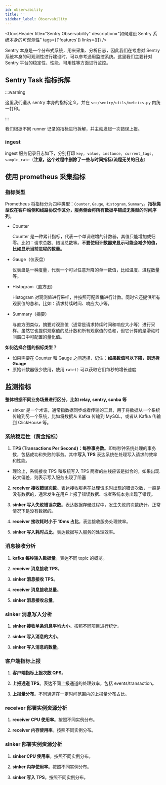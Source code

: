 ```yaml
---
id: observability
title: ''
sidebar_label: Observability
---
```



<DocsHeader
  title="Sentry Observability"
  description="如何建设 Sentry 系统本身的可观测性"
  tags={['features']}
  links={[]}
/>

Sentry 本身是一个分布式系统，用来采集、分析日志，因此我们在考虑对 Sentry 系统本身的可观测性进行建设时，可以参考通用监控系统。这里我们主要针对 Sentry 平台的稳定性、性能、可用性等方面进行监控。

## Sentry Task 指标拆解

:::warning

这里我们遵从 sentry 本身的指标定义，并在 `src/sentry/utils/metrics.py` 内统一打印。

:::

我们根据不同 runner 记录的指标进行拆解，并主动发起一次错误上报。

### ingest

ingest 服务记录日志如下，分别打印 `key, value, instance, current_tags, sample_rate`（**注意，这个过程中删除了一些与时间指标/流程无关的日志**）

<CommonTable data={sentryTaskIngestProcessor} index={1} />

## 使用 prometheus 采集指标

### 指标类型

Prometheus 将指标分为四种类型：`Counter`, `Gauge`, `Histogram`, `Summary`。**指标类型仅在客户端侧和线路协议作区分，服务侧会将所有数据平铺成无类型的时间序列。**

- Counter

  Counter 是一种累计指标，代表一个单调递增的计数器，其值只能增加或归零。比如：请求总数、错误总数等。**不要使用计数器来显示可能会减少的值，比如显示当前进程的数量。**

- Gauge（仪表盘）

  仪表盘是一种度量，代表一个可以任意升降的单一数值，比如温度、进程数量等。

- Histogram（直方图）

  Histogram 对观测值进行采样，并按照可配置桶进行计数。同时它还提供所有观察值的总和。比如：请求持续时间、响应大小等。

- Summary（摘要）

  与直方图类似，摘要对观测值（通常是请求持续时间和响应大小等）进行采样。虽然它也提供观察值的总计数和所有观察值的总和，但它计算的是滑动时间窗口中可配置的量化值。

**如何选择合适的指标类型？**

- 如果需要在 Counter 和 Gauge 之间选择，记住：**如果数值可以下降，则选择 Guage**
- 原始计数器很少使用，使用 `rate()` 可以获取它们每秒的增长速度

## 监测指标

**整体根据不同业务场景进行区分，比如 relay, sentry, sunba 等**

- sinker 是一个术语，通常指数据同步或者传输的工具，用于将数据从一个系统传输到另一个系统，比如将数据从 Kafka 传输到 MySQL，或者从 Kafka 传输到 ClickHouse 等。

### 系统稳定性（黄金指标）

1. **TPS (Transactions Per Second)：每秒事务数**。即每秒钟系统处理的事务数，包括成功和失败的事务。其中**写入 TPS** 表达系统在处理写入请求的效率和性能。

- 理论上，系统接收 TPS 和系统写入 TPS 两者的曲线应该是拟合的，如果出现较大偏差，则表示写入服务出现了阻塞

2. **receiver 接收错误次数**。表达接收服务在处理请求时出现的错误次数，一般是没有数据的，通常发生在用户上报了错误数据、或者系统本身出现了错误。

3. **sinker 写入失败错误次数**。表达数据存储过程中，发生失败的次数统计。正常情况下是没有数据的。

4. **receiver 接收耗时小于 10ms 占比**。表达接收服务处理效率。

5. **sinker 写入耗时占比**。表达数据写入服务的处理效率。

### 消息接收分析

1. **kafka 每秒输入数据量**。表达不同 topic 的概览。

2. **receiver 消息接收 TPS**。

3. **sinker 消息接收 TPS**。

4. **receiver 消息接收总量**。

5. **sinker 消息接收总量**。

### sinker 消息写入分析

1. **sinker 接收单条消息平均大小**。按照不同项目进行统计。

2. **sinker 写入消息的大小**。

3. **sinker 写入消息的数量**。

### 客户端指标上报

1. **客户端指标上报次数 QPS**。

2. **上报通道 TPS**。表达不同上报通道的处理效率，包括 events/transaction。

3. **上报量分布**。不同通道在一定时间范围内的上报量分布占比。

### receiver 部署实例资源分析

1. **receiver CPU 使用率**。按照不同实例分布。

2. **receiver 内存使用率**。按照不同实例分布。

### sinker 部署实例资源分析

1. **sinker CPU 使用率**。按照不同实例分布。

2. **sinker 内存使用率**。按照不同实例分布。

3. **sinker 写入 TPS**。按照不同实例分布。
